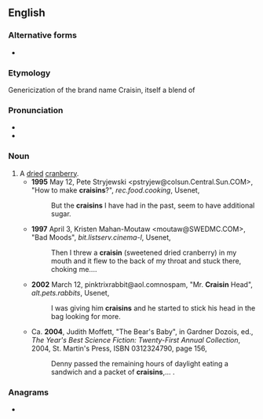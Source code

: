 ==English==

===Alternative forms===
* {{l|en|Craisin}}

===Etymology===
Genericization of the brand name Craisin, itself a blend of {{affix|en|cranberry|raisin}}

===Pronunciation===
* {{IPA|/ˈkɹeɪzn̩/|lang=en}}
* {{rhymes|eɪzən|lang=en}}

===Noun===
{{en-noun}}
# A [[dry|dried]] [[cranberry]].
#* '''1995''' May 12, Pete Stryjewski <pstryjew@colsun.Central.Sun.COM>, "How to make '''craisins'''?", ''rec.food.cooking'', Usenet,
#*: But the '''craisins''' I have had in the past, seem to have additional sugar.
#* '''1997''' April 3, Kristen Mahan-Moutaw <moutaw@SWEDMC.COM>, "Bad Moods", ''bit.listserv.cinema-l'', Usenet,
#*: Then I threw a '''craisin''' (sweetened dried cranberry) in my mouth and it flew to the back of my throat and stuck there, choking me....
#* '''2002''' March 12, pinktrixrabbit@aol.comnospam, "Mr. '''Craisin''' Head", ''alt.pets.rabbits'', Usenet,
#*: I was giving him '''craisins''' and he started to stick his head in the bag looking for more.
#* Ca. '''2004''', Judith Moffett, "The Bear's Baby", in Gardner Dozois, ed., ''The Year's Best Science Fiction: Twenty-First Annual Collection'', 2004, St. Martin's Press, ISBN 0312324790, page 156,
#*: Denny passed the remaining hours of daylight eating a sandwich and a packet of '''craisins''',...&nbsp;.

===Anagrams===
* {{l|en|arsinic}}